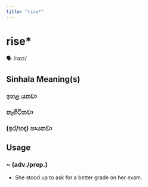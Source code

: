 ```yaml
---
title: "rise*"
---
```


# rise*

🗣️ /raɪz/

## Sinhala Meaning(s)

### ඉහළ යනවා
### නැගිටිනවා
### (ඉර/හඳ) පායනවා

## Usage

### ~ (adv./prep.)

- She stood up to ask for a better grade on her exam.

